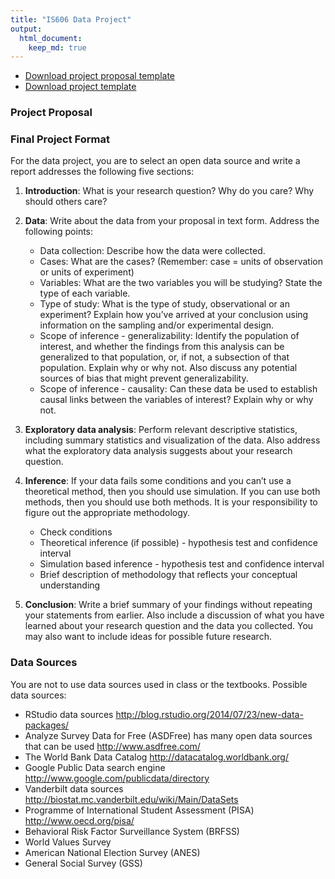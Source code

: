 ```yaml
---
title: "IS606 Data Project"
output:
  html_document:
    keep_md: true
---
```


* [Download project proposal template]()
* [Download project template]()


### Project Proposal



### Final Project Format

For the data project, you are to select an open data source and write a report addresses the following five sections:

1. **Introduction**: What is your research question? Why do you care? Why should others care?

2. **Data**: Write about the data from your proposal in text form. Address the following points:
	* Data collection: Describe how the data were collected.
	* Cases: What are the cases? (Remember: case = units of observation or units of experiment)
	* Variables: What are the two variables you will be studying? State the type of each variable.
	* Type of study: What is the type of study, observational or an experiment? Explain how you've arrived at your conclusion using information on the sampling and/or experimental design.
	* Scope of inference - generalizability: Identify the population of interest, and whether the findings from this analysis can be generalized to that population, or, if not, a subsection of that population. Explain why or why not. Also discuss any potential sources of bias that might prevent generalizability.
	* Scope of inference - causality: Can these data be used to establish causal links between the variables of interest? Explain why or why not.

3. **Exploratory data analysis**: Perform relevant descriptive statistics, including summary statistics and visualization of the data. Also address what the exploratory data analysis suggests about your research question.

4. **Inference**: If your data fails some conditions and you can't use a theoretical method, then you should use simulation. If you can use both methods, then you should use both methods. It is your responsibility to figure out the appropriate methodology.
	* Check conditions
	* Theoretical inference (if possible) - hypothesis test and confidence interval
	* Simulation based inference - hypothesis test and confidence interval
	* Brief description of methodology that reflects your conceptual understanding  


5. **Conclusion**: Write a brief summary of your findings without repeating your statements from earlier. Also include a discussion of what you have learned about your research question and the data you collected. You may also want to include ideas for possible future research.

### Data Sources

You are not to use data sources used in class or the textbooks. Possible data sources:

* RStudio data sources [http://blog.rstudio.org/2014/07/23/new-data-packages/](http://blog.rstudio.org/2014/07/23/new-data-packages/)
* Analyze Survey Data for Free (ASDFree) has many open data sources that can be used [http://www.asdfree.com/](http://www.asdfree.com/)
* The World Bank Data Catalog [http://datacatalog.worldbank.org/](http://datacatalog.worldbank.org/)
* Google Public Data search engine [http://www.google.com/publicdata/directory](http://www.google.com/publicdata/directory)
* Vanderbilt data sources [http://biostat.mc.vanderbilt.edu/wiki/Main/DataSets](http://biostat.mc.vanderbilt.edu/wiki/Main/DataSets)
* Programme of International Student Assessment (PISA) [http://www.oecd.org/pisa/](http://www.oecd.org/pisa/)
* Behavioral Risk Factor Surveillance System (BRFSS)
* World Values Survey
* American National Election Survey (ANES)
* General Social Survey (GSS)


